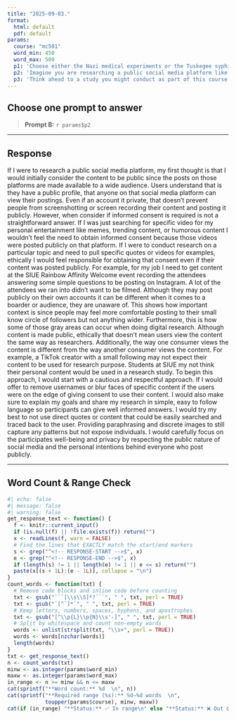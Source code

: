 ```yaml
---
title: "2025-09-03."
format:
  html: default
  pdf: default
params:
  course: "mc501"
  word_min: 450
  word_max: 500
  p1: 'Choose either the Nazi medical experiments or the Tuskegee syphilis study and reflect on what that case teaches us about the need for ethical safeguards in research. Why do you think these events had such a lasting impact on how research is conducted today? How might studying these cases shape your behavior as a future researcher?'
  p2: 'Imagine you are researching a public social media platform like X (formerly Twitter), Reddit, or TikTok. Would you consider the content you’re analyzing to be public or private? Would you need to obtain informed consent? Why or why not? Reflect on the ethical gray areas that emerge in digital research and how you would navigate them.'
  p3: 'Think ahead to a study you might conduct as part of this course. What would it look like to fully honor the principles of respect for persons, beneficence, and justice in your research? Identify at least one concrete action you would take during your study’s design or data collection to uphold each of these three ethical principles.'
---
```


## Choose **one** prompt to answer

> **Prompt B:** `r params$p2`

------------------------------------------------------------------------

## Response

<!-- RESPONSE-START -->

If I were to research a public social media platform, my first thought is that I would initially consider the content to be public since the posts on those platforms are made available to a wide audience. Users understand that is they have a public profile, that anyone on that social media platform can view their postings. Even if an account it private, that doesn’t prevent people from screenshotting or screen recording their content and posting it publicly. However, when consider if informed consent is required is not a straightforward answer. If I was just searching for specific video for my personal entertainment like memes, trending content, or humorous content I wouldn’t feel the need to obtain informed consent because those videos were posted publicly on that platform. If I were to conduct research on a particular topic and need to pull specific quotes or videos for examples, ethically I would feel responsible for obtaining that consent even if their content was posted publicly. For example, for my job I need to get content at the SIUE Rainbow Affinity Welcome event recording the attendees answering some simple questions to be posting on Instagram. A lot of the attendees we ran into didn’t want to be filmed. Although they may post publicly on their own accounts it can be different when it comes to a boarder or audience, they are unaware of. This shows how important context is since people may feel more comfortable posting to their small know circle of followers but not anything wider. Furthermore, this is how some of those gray areas can occur when doing digital research. Although content is made public, ethically that doesn’t mean users view the content the same way as researchers. Additionally, the way one consumer views the content is different from the way another consumer views the content. For example, a TikTok creator with a small following may not expect their content to be used for research purpose. Students at SIUE my not think their personal content would be used in a research study. To begin this approach, I would start with a cautious and respectful approach. If I would offer to remove usernames or blur faces of specific content if the users were on the edge of giving consent to use their content. I would also make sure to explain my goals and share my research in simple, easy to follow language so participants can give well informed answers. I would try my best to not use direct quotes or content that could be easily searched and traced back to the user. Providing paraphrasing and discrete images to still capture any patterns but not expose individuals. I would carefully focus on the participates well-being and privacy by respecting the public nature of social media and the personal intentions behind everyone who post publicly. <!-- RESPONSE-END -->

------------------------------------------------------------------------

## Word Count & Range Check

```r
#| echo: false
#| message: false
#| warning: false
get_response_text <- function() {
  f <- knitr::current_input()
  if (is.null(f) || !file.exists(f)) return("")
  x <- readLines(f, warn = FALSE)
  # Find the lines that EXACTLY match the start/end markers
  s <- grep("^<!-- RESPONSE-START -->$", x)
  e <- grep("^<!-- RESPONSE-END -->$", x)
  if (length(s) != 1 || length(e) != 1 || e <= s) return("")
  paste(x[(s + 1L):(e - 1L)], collapse = "\n")
}
count_words <- function(txt) {
  # Remove code blocks and inline code before counting
  txt <- gsub("```[\\s\\S]*?```", " ", txt, perl = TRUE)
  txt <- gsub("`[^`]*`", " ", txt, perl = TRUE)
  # Keep letters, numbers, spaces, hyphens, and apostrophes
  txt <- gsub("[^\\p{L}\\p{N}\\s'-]", " ", txt, perl = TRUE)
  # Split by whitespace and count non-empty words
  words <- unlist(strsplit(txt, "\\s+", perl = TRUE))
  words <- words[nzchar(words)]
  length(words)
}
txt <- get_response_text()
n <- count_words(txt)
minw <- as.integer(params$word_min)
maxw <- as.integer(params$word_max)
in_range <- n >= minw && n <= maxw
cat(sprintf("**Word count:** %d  \n", n))
cat(sprintf("**Required range (%s):** %d–%d words  \n",
            toupper(params$course), minw, maxw))
cat(if (in_range) "**Status:** ✅ In range\n" else "**Status:** ❌ Out of range\n")
```
